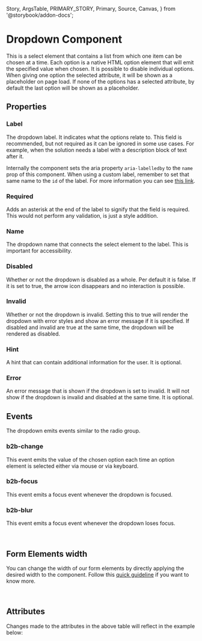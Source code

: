   Story,
  ArgsTable,
  PRIMARY_STORY,
  Primary,
  Source,
  Canvas,
} from '@storybook/addon-docs';

# Dropdown Component

<Canvas columns={3} withSource="open" withToolbar={false}>
  <Story id="components-form-dropdown--story-010-default" />
</Canvas>

This is a select element that contains a list from which one item can be chosen at a time.
Each option is a native HTML option element that will emit the specified value when chosen.
It is possible to disable individual options. When giving one option the selected attribute, it will be
shown as a placeholder on page load. If none of the options has a selected attribute, by default the
last option will be shown as a placeholder.

## Properties

### Label

The dropdown label. It indicates what the options relate to. This field is recommended, but not required as it can
be ignored in some use cases. For example, when the solution needs a label with a description block of text after it.

Internally the component sets the aria property `aria-labelledby` to the `name` prop of this component. When using a
custom label, remember to set that same name to the `id` of the label. For more information you can see [this link](https://developer.mozilla.org/en-US/docs/Web/Accessibility/ARIA/Attributes/aria-labelledby).

### Required

Adds an asterisk at the end of the label to signify that the field is required. This would not perform any
validation, is just a style addition.

### Name

The dropdown name that connects the select element to the label. This is important for accessibility.

### Disabled

Whether or not the dropdown is disabled as a whole. Per default it is false. If it is set to true, the
arrow icon disappears and no interaction is possible.

### Invalid

Whether or not the dropdown is invalid. Setting this to true will render the dropdown with error styles and
show an error message if it is specified. If disabled and invalid are true at the same time, the dropdown
will be rendered as disabled.

### Hint

A hint that can contain additional information for the user. It is optional.

### Error

An error message that is shown if the dropdown is set to invalid. It will not show if the dropdown is
invalid and disabled at the same time. It is optional.

## Events

The dropdown emits events similar to the radio group.

### b2b-change

This event emits the value of the chosen option each time an option element is selected either via
mouse or via keyboard.

### b2b-focus

This event emits a focus event whenever the dropdown is focused.

### b2b-blur

This event emits a focus event whenever the dropdown loses focus.

<br />

## Form Elements width

You can change the width of our form elements by directly applying the desired width to the component. Follow
this [quick guideline](?path=/story/guidelines-form-usage--page#form-elements-width) if you want to know more.

<br />

## Attributes

<ArgsTable story={PRIMARY_STORY} />
Changes made to the attributes in the above table will reflect in the example below:
<Primary />
